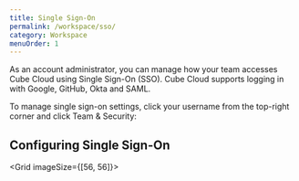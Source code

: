 ```yaml
---
title: Single Sign-On
permalink: /workspace/sso/
category: Workspace
menuOrder: 1
---
```


As an account administrator, you can manage how your team accesses Cube Cloud
using Single Sign-On (SSO). Cube Cloud supports logging in with Google, GitHub,
Okta and SAML.

To manage single sign-on settings, click your username from the top-right corner
and click <Btn>Team & Security</Btn>:

<Screenshot
  alt="Cube Cloud Team Authentication and SSO tab"
  src="https://ucarecdn.com/72248967-9b77-4a7e-970c-162b96861e4a/"
/>

## Configuring Single Sign-On

<Grid imageSize={[56, 56]}>
  <GridItem
    url="sso/okta"
    imageUrl="https://raw.githubusercontent.com/cube-js/cube/master/docs/static/icons/okta.svg"
    title="Okta"
  />
</Grid>

